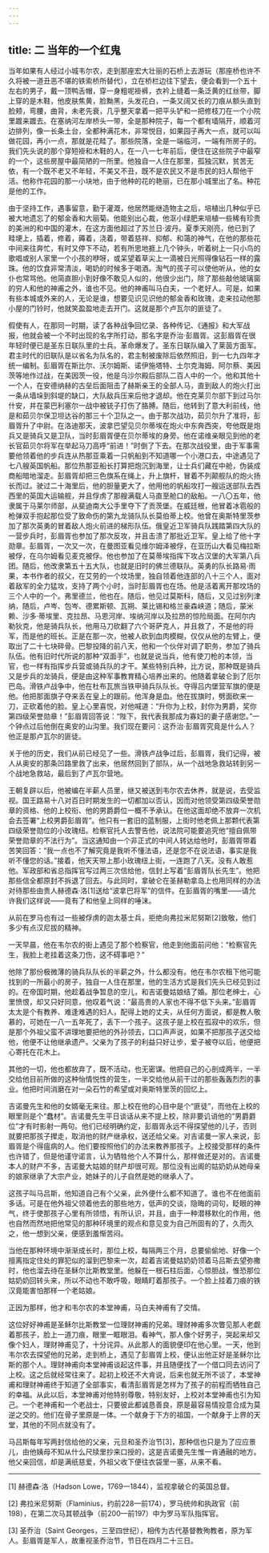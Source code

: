 ```yaml
---
---
---
```

title: 二 当年的一个红鬼
---




当年如果有人经过小城韦尔农，走到那座宏大壮丽的石桥上去游玩（那座桥也许不久将被一道丑恶不堪的铁索桥所替代），立在桥栏边往下望去，便会看到一个五十左右的男子，戴一顶鸭舌帽，穿一身粗呢褂裤，衣衿上缝着一条泛黄的红丝带，脚上穿的是木鞋，他皮肤焦黄，脸黝黑，头发花白，一条又阔又长的刀痕从额头直到脸颊，弯腰，曲背，未老先衰，几乎整天拿着一把平头铲和一把修枝刀在一个小院里踱来踱去。在塞纳河左岸桥头一带，全是那种院子，每一个都有墙隔开，顺着河边排列，像一长条土台，全都种满花木，非常悦目，如果园子再大一点，就可以叫做花园，再小一点，那就是花畦了。那些院落，全是一端临河，一端有所房子的。我们先头说的那个穿短褂和木鞋的人，在一八一七年前后，便住在这些院子中最窄的一个，这些房屋中最简陋的一所里。他独自一人住在那里，孤独沉默，贫苦无依，有一个既不老又不年轻，不美又不丑，既不是农民又不是市民的妇人帮他干活。他称作花园的那一小块地，由于他种的花的艳丽，已在那小城里出了名。种花是他的工作。

由于坚持工作，遇事留意，勤于灌溉，他居然能继造物主之后，培植出几种似乎已被大地遗忘了的郁金香和大丽菊。他能别出心裁，他沤小绿肥来培植一些稀有珍贵的美洲的和中国的灌木，在这方面他超过了苏兰日·波丹。夏季天刚亮，他已到了畦埂上，插着，修着，薅着，浇着，带着慈祥、抑郁、和蔼的神气，在他的那些花中间来往奔忙，有时又停下不动，若有所思地捱上几个钟头，听着树上一只小鸟的歌唱或别人家里一个小孩的咿呀，或呆望着草尖上一滴被日光照得像钻石一样的露珠。他的饮食非常清淡，喝奶的时候多于喝酒。淘气的孩子可以使他听从，他的女仆也常骂他。他简直胆小到好像不敢见人似的，他很少出门，除了那些敲他玻璃窗的穷人和他的神甫之外，谁也不见。他的神甫叫马白夫，一个老好人。可是，如果有些本城或外来的人，无论是谁，想要见识见识他的郁金香和玫瑰，走来拉动他那小屋的门铃时，他就笑盈盈地走去开门。这就是那个卢瓦尔的匪徒了。

假使有人，在那同一时期，读了各种战争回忆录、各种传记、《通报》和大军战报，他就会被一个不时出现的名字所打动，那名字是乔治·彭眉胥。这彭眉胥在很年轻时便已是圣东日联队里的士兵。革命爆发了。圣东日联队编入了莱茵方面军。君主时代的旧联队是以省名为队名的，君主制被废除后依然照旧，到一七九四年才统一编制。彭眉胥在斯比尔、沃尔姆斯、诺伊施塔特、土尔克海姆、阿尔蔡、美因茨等地作过战，在美因茨一役，他是乌沙尔殿后部队二百人中的一个。他和其他十一个人，在安德纳赫的古垒后面阻击了赫斯亲王的全部人马，直到敌人的炮火打出一条从墙垛到斜堤的缺口，大队敌兵压来后他才退却。他在克莱贝尔部下到过马尔什安，并在蒙巴利塞尔一战中被铳子打伤了胳膊。随后，他转到了意大利前线，他是和茹贝尔保卫坦达谷的那三十个卫队之一。由于那次战功，茹贝尔升了准将，彭眉胥升了中尉。在洛迪那天，波拿巴望见贝尔蒂埃在炮火中东奔西突，夸他既是炮兵又是骑兵又是卫队，当时彭眉胥便在贝尔蒂埃的身旁。他在诺维亲眼见到他的老长官茹贝尔将军在举起马刀高呼“前进！”时倒了下去。在那次战役里，由于军事需要他领着他的步兵连从热那亚乘着一只帆船到不知道哪一个小港口去，中途遇见了七八艘英国帆船。那位热那亚船长打算把炮沉到海里，让士兵们藏在中舱，伪装成商船暗地溜走。彭眉胥却把三色旗系在绳上，升上旗杆，冒着不列颠舰队的炮火扬长而过。驶过二十海里后，他的胆量更大了，他用他的帆船攻打一艘运送部队去西西里的英国大运输舰，并且俘虏了那艘满载人马直至舱口的敌船。一八〇五年，他隶属于马莱尔师部，从斐迪南大公手里夺下了贡茨堡。在威廷根，他冒着冰雹般的枪弹双手抱起那位受了致命伤的第九龙骑队队长莫伯蒂上校。他曾在奥斯特里茨参加了那次英勇的冒着敌人炮火前进的梯形队伍。俄皇近卫军骑兵队践踏第四大队的一营步兵时，彭眉胥也参加了那次反攻，并且击溃了那批近卫军。皇上给了他十字勋章。彭眉胥，一次又一次，在曼图亚看见维尔姆泽被俘，在亚历山大看见梅拉斯被俘，在乌尔姆看见麦克被俘。他也参加了在莫蒂埃指挥下攻占汉堡的大军第八兵团。随后，他改隶第五十五大队，也就是旧时的佛兰德联队。英勇的队长路易·雨果，本书作者的叔父，在艾劳的一个坟场里，独自领着他连部的八十三个人，面对着敌军的全力猛攻，支持了两个小时，当时彭眉胥也在场。他是活着离开那坟场的三个人中的一个。弗里德兰，他也在。随后，他见过莫斯科，随后，又见过别列津纳，随后，卢岑、包岑、德累斯顿、瓦朔、莱比锡和格兰豪森峡道；随后，蒙米赖、沙多·蒂埃里、克拉昂、马恩河岸、埃纳河岸以及拉昂的惊险局面。在阿尔内勒狄克，他是骑兵队长，他用马刀砍翻了六个哥萨克人，并且救了，不是他的将军，而是他的班长。正是在那一次，他被人砍到血肉模糊，仅仅从他的左臂上，便取出了二十七块碎骨。巴黎投降的前八天，他和一个伙伴对调了职务，参加了骑兵队伍。他有旧时代所说的那种“双面手”，也就是说当兵，他有使刀枪的本领，当官，也一样有指挥步兵营或骑兵队的才干。某些特别兵种，比方说，那种既是骑兵又是步兵的龙骑兵，便是由这种军事教育精心培养出来的。他随着拿破仑到了厄尔巴岛。滑铁卢战争中，他在杜布瓦旅当铁甲骑兵队队长。夺得吕内堡营军旗的便是他。他把那面旗子夺来丢在皇上的跟前。他浑身是血。他在拔旗时，劈面砍来一刀，正砍着他的脸。皇上心里喜悦，对他喊道：“升你为上校，封你为男爵，奖你第四级荣誉勋章！”彭眉胥回答说：“陛下，我代表我那成为寡妇的妻子感谢您。”一个钟点过后他倒在奥安的山沟里。我们现在要问：这乔治·彭眉胥究竟是什么人？他正是那卢瓦尔的匪徒。

关于他的历史，我们从前已经见了一些。滑铁卢战争过后，彭眉胥，我们记得，被人从奥安的那条凹路里救了出来，他居然回到了部队，从一个战地急救站转到另一个战地急救站，最后到了卢瓦尔营地。

王朝复辟以后，他被编在半薪人员里，继又被送到韦尔农去休养，就是说，去受监视。国王路易十八对百日时期发生的一切都加以否认，因而对他领受第四级荣誉勋章的资格、他的上校衔、他的男爵爵位一概不予承认。在他这面却绝不放弃一次机会去签署“上校男爵彭眉胥”。他只有一套旧的蓝制服，上街时他老佩上那颗代表第四级荣誉勋位的小玫瑰纽。检察官托人去警告他，说法院可能要追究他“擅自佩带荣誉勋章的不法行为”。当这通知由一个非正式的中间人转达给他时，彭眉胥带着苦笑回答：“我一点也不了解究竟是我听不懂法语，还是您不在说法语，事实是我听不懂您的话。”接着，他天天带上那小玫瑰纽上街，一连跑了八天。没有人敢惹他。军政部和省总指挥官写过两三次信给他，信封上写着“彭眉胥队长先生”。他把那些信全都原封不拆退了回去。与此同时，拿破仑在圣赫勒拿岛上也用同样的办法对待那些由贵人赫德森·洛[1]送给“波拿巴将军”的信件。在彭眉胥的嘴里——请允许我们这样说——竟有了和他皇上同样的唾沫。

从前在罗马也有过一些被俘虏的迦太基士兵，拒绝向弗拉米尼努斯[2]致敬，他们多少有点汉尼拔的精神。

一天早晨，他在韦尔农的街上遇见了那个检察官，他走到他面前问他：“检察官先生，我脸上老挂着这条刀伤，这不碍事吧？”

他除了那份极微薄的骑兵队队长的半薪之外，什么都没有。他在韦尔农租下他可能找到的一所最小的房子，独自一人住在那里，他的生活方式是我们先头已经见到过的。在帝国时期，他趁着战争暂息的空儿，和吉诺曼姑娘结了婚。那位老绅士，心里愤恨，却又只好同意，他叹着气说：“最高贵的人家也不得不低下头来。”彭眉胥太太是个有教养、难逢难遇的妇人，配得上她的丈夫，从任何方面说，都是教人敬慕的，可她在一八一五年死了，丢下一个孩子。这孩子是上校在孤寂中的欢乐，但是那个外祖父蛮不讲理地要把他的外孙领去，口口声声说，如果不把那孩子送交给他，他便不让他继承遗产。父亲为了孩子的利益只好让步，爱子被夺以后，他便把心寄托在花木上。

其他的一切，他也都放弃了，既不活动，也无密谋。他把自己的心剖成两半，一半交给他目前所做的这种怡情悦性的营生，一半交给他从前干过的那些轰轰烈烈的事业。他把时间消磨在对一朵石竹的希望或对奥斯特里茨的回忆上。

吉诺曼先生和他的女婿毫无来往。那上校在他的心目中是个“匪徒”，而他在上校的眼里则是个“蠢材”。吉诺曼先生平日谈话从来不提上校，除非要讥诮他的“男爵爵位”才有时影射一两句。他们已经明确约定，彭眉胥永远不得探望他的儿子，否则就要把那孩子撵走，取消他的财产继承权，送还给父亲。对吉诺曼一家人来说，彭眉胥是个得瘟病的人。他们要按照他们的办法来教养那孩子。上校接受那样的条件也许错了，但是他谨守诺言，认为牺牲他个人不算什么，那样做还是对的。吉诺曼本人的财产不多，吉诺曼大姑娘的财产却很可观。那位没有出阁的姑奶奶从她母亲的娘家继承了大宗产业，她妹子的儿子自然是她的继承人了。

这孩子叫马吕斯，他知道自己有个父亲，此外便什么都不知道了。谁也不在他面前多话。可是在他外祖父领着他去的那些地方，低声的交谈，隐晦的词句，眨眼的神气，终于使那孩子心里有所领悟，有所认识，并且，由于一种潜移默化的作用，他也自然而然地把他常见的那种环境里的观点和意见变为自己所固有的了，久而久之，他一想到父亲，便感到羞惭苦闷。

当他在那种环境中渐渐成长时，那位上校，每隔两三个月，总要偷偷地、好像一个擅离指定住处的罪犯似的溜到巴黎来一次，趁着吉诺曼姑奶奶领着马吕斯去望弥撒时，他也溜去待在圣稣尔比斯教堂里。他躲在一根石柱后面，心惊胆战，惟恐那位姑奶奶回转头来，所以不动也不敢呼吸，眼睛盯着那孩子。一个脸上挂着刀痕的铁汉竟能害怕那样一个老姑娘。

正因为那样，他才和韦尔农的本堂神甫，马白夫神甫有了交情。

这位好好神甫是圣稣尔比斯教堂一位理财神甫的兄弟。理财神甫多次瞥见那人老觑着那孩子，脸上一道刀痕，眼里一眶眼泪。看神气，那人像个好男子，哭起来却又像个妇人，理财神甫见了，十分诧异。从此那人的面貌便印在他心里。一天，他到韦尔农去探望他的兄弟，走到桥上，遇见了彭眉胥上校，便认出他正好是圣稣尔比斯的那个人。理财神甫向本堂神甫谈起这件事，并且随便找了一个借口同去访问了上校。这之后就经常往来了。起初上校还不大肯说，后来也就无所不谈了，本堂神甫和理财神甫终于知道了全部事实，看清彭眉胥是怎样为了孩子的前程而牺牲自己的幸福。从此以后，本堂神甫对他特别尊敬，特别友好，上校对本堂神甫也引为知己。一个老神甫和一个老战士，只要彼此都诚恳善良，原是最容易情投意合成为莫逆之交的。他们在骨子里原是一体。一个献身于下方的祖国，一个献身于上界的天堂，其他的不同点就没有了。

马吕斯每年写两封信给他的父亲，元旦和圣乔治节[3]，那种信也只是为了应应景儿，由他姨母不知从什么尺牍里抄来口授的，这是吉诺曼先生惟一肯通融的地方。他父亲回信，却是满纸慈爱，外祖父收下便往衣袋里一塞，从来不看。



* * *



[1] 赫德森·洛（Hadson Lowe，1769—1844），监视拿破仑的英国总督。

[2] 弗拉米尼努斯（Flaminius，约前228—前174），罗马统帅和执政官（前198），在第二次马其顿战争（前200—前197）中为罗马军队指挥官。

[3] 圣乔治（Saint Georges，三至四世纪），相传为古代基督教殉教者，原为军人。彭眉胥是军人，故重视圣乔治节，节日在四月二十三日。